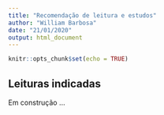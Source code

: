 ```yaml
---
title: "Recomendação de leitura e estudos"
author: "William Barbosa"
date: "21/01/2020"
output: html_document
---
```


```r
knitr::opts_chunk$set(echo = TRUE)
```

## Leituras indicadas

Em construção ...

